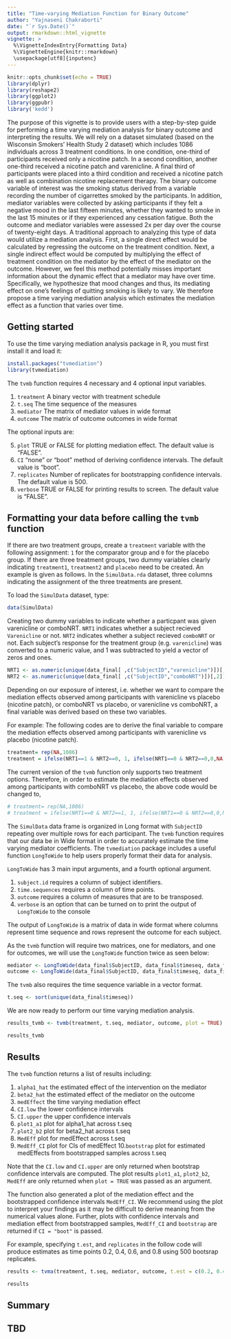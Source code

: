 ```yaml
---
title: "Time-varying Mediation Function for Binary Outcome"
author: "Yajnaseni Chakraborti"
date: "`r Sys.Date()`"
output: rmarkdown::html_vignette
vignette: >
  %\VignetteIndexEntry{Formatting Data}
  %\VignetteEngine{knitr::rmarkdown}
  \usepackage[utf8]{inputenc}
---
```


<style>
pre {
  overflow-x: auto;
}
pre code {
  word-wrap: normal;
  white-space: pre;
}
</style>

```r
knitr::opts_chunk$set(echo = TRUE)
library(dplyr)
library(reshape2)
library(ggplot2)
library(ggpubr)
library('kedd')
```

The purpose of this vignette is to provide users with a step-by-step guide for 
performing a time varying mediation analysis for binary outcome and interpreting the results. We will rely on a dataset simulated (based on the Wisconsin Smokers' Health Study 2 dataset) which includes 1086 individuals across 3 treatment conditions. In one condition, one-third of participants received only a nicotine patch. In a second condition, another one-third received a nicotine patch and varenicline. A final third of 
participants were placed into a third condition and received a nicotine patch as well as combination nicotine replacement therapy. The binary outcome variable of interest was the smoking status derived from a variable recording the number of cigarrettes smoked by the participants. In addition, mediator variables were collected by asking participants if they felt a negative mood in the last fifteen minutes, whether they wanted to smoke in the last 15 minutes or if they experienced any cessation fatigue. Both the 
outcome and mediator variables were assessed 2x per day over the course of 
twenty-eight days.
A traditional approach to analyzing this type of data would utilize a mediation analysis. First, a single direct effect would be calculated by regressing the outcome on the treatment condition. Next, a single indirect effect would be computed by multiplying the effect of treatment condition on the mediator by the effect of the mediator on the outcome. However, we feel this method potentially misses important information about the dynamic effect that a mediator may have over time. Specifically, we hypothesize that mood changes and thus, its mediating effect on one’s feelings of quitting smoking is likely to vary. We therefore propose a time varying mediation analysis which estimates the 
mediation effect as a function that varies over time.

## Getting started

To use the time varying mediation analysis package in R, you must first install
it and load it: 
```r
install.packages("tvmediation")
library(tvmediation)
```

The `tvmb` function requires 4 necessary and 4 optional input variables.

1. `treatment` A binary vector with treatment schedule
2. `t.seq` The time sequence of the measures
3. `mediator` The matrix of mediator values in wide format
4. `outcome` The matrix of outcome outcomes in wide format

The optional inputs are:

5. `plot` TRUE or FALSE for plotting mediation effect. The default value is "FALSE".
6. `CI` "none" or "boot" method of deriving confidence intervals. The default value is "boot".
7. `replicates` Number of replicates for bootstrapping confidence intervals. The default value is 500.
8. `verbose` TRUE or FALSE for printing results to screen. The default value is "FALSE".

## Formatting your data before calling the `tvmb` function

If there are two treatment groups, create a `treatment` variable with the following assignment: `1` for the comparator group and `0` for the placebo group. If there are three treatment groups, two dummy variables clearly indicating `treatment1`, `treatment2` and `placebo` need to be created. An example is given as follows. In the `SimulData.rda` dataset, three columns indicating the assignment of the three treatments are present.

To load the `SimulData` dataset, type:
```r
data(SimulData)
```

Creating two dummy variables to indicate whether a particpant was given varenicline or comboNRT. `NRT1` indicates whether a subject recieved `Varenicline` or not. `NRT2` indicates whether a subject recieved `comboNRT` or not. Each subject's response for the treatment group (e.g. `varenicline`) was converted to a numeric value, and 1 was subtracted to yield a vector of zeros and ones.

```r
NRT1 <- as.numeric(unique(data_final[ ,c("SubjectID","varenicline")])[,2])-1
NRT2 <- as.numeric(unique(data_final[ ,c("SubjectID","comboNRT")])[,2])-1
```

Depending on our exposure of interest, i.e. whether we want to compare the mediation effects observed among participants with varenicline vs placebo (nicotine patch), or comboNRT vs placebo, or varenicline vs comboNRT, a final variable was derived based on these two variables.

For example: The following codes are to derive the final variable to compare the mediation effects observed among participants with varenicline vs placebo (nicotine patch).

```r
treatment= rep(NA,1086)
treatment = ifelse(NRT1==1 & NRT2==0, 1, ifelse(NRT1==0 & NRT2==0,0,NA))
```

The current version of the `tvmb` function only supports two treatment options. Therefore, in order to estimate the mediation effects observed among participants with comboNRT vs placebo, the above code would be changed to,

```r
# treatment= rep(NA,1086)
# treatment = ifelse(NRT1==0 & NRT2==1, 1, ifelse(NRT1==0 & NRT2==0,0,NA))
```

The `SimulData` data frame is organized in Long format with `SubjectID` repeating
over multiple rows for each participant. The `tvmb` function requires that our
data be in Wide format in order to accurately estimate the time varying mediator
coefficients. The `tvmediation` package includes a useful function `LongToWide` 
to help users properly format their data for analysis.

`LongToWide` has 3 main input arguments, and a fourth optional argument.

1. `subject.id` requires a column of subject identifiers. 
2. `time.sequences` requires a column of time points.
3. `outcome` requires a column of measures that are to be transposed.
4. `verbose` is an option that can be turned on to print the output of `LongToWide` to the console

The output of `LongToWide` is a matrix of data in wide format where columns 
represent time sequence and rows represent the outcome for each subject.

As the `tvmb` function will require two matrices, one for mediators, and one for
outcomes, we will use the `LongToWide` function twice as seen below:

```r
mediator <- LongToWide(data_final$SubjectID, data_final$timeseq, data_final$NegMoodLst15min)
outcome <- LongToWide(data_final$SubjectID, data_final$timeseq, data_final$smoke_status)
```

The `tvmb` also requires the time sequence variable in a vector format.
```r
t.seq <- sort(unique(data_final$timeseq))
```

We are now ready to perform our time varying mediation analysis.
```r
results_tvmb <- tvmb(treatment, t.seq, mediator, outcome, plot = TRUE)
```
```r
results_tvmb
```

## Results

The `tvmb` function returns a list of results including:

1. `alpha1_hat` the estimated effect of the intervention on the mediator 
2. `beta2_hat` the estimated effect of the mediator on the outcome
3. `medEffect` the time varying mediation effect
4. `CI.low` the lower confidence intervals
5. `CI.upper` the upper confidence intervals
6. `plot1_a1` plot for alpha1_hat across t.seq
7. `plot2_b2` plot for beta2_hat across t.seq
8. `MedEff` plot for medEffect across t.seq
9. `MedEff_CI` plot for CIs of medEffect
10.`bootstrap` plot for estimated medEffects from bootstrapped samples across t.seq

Note that the `CI.low` and `CI.upper` are only returned when bootstrap confidence intervals are computed. The plot results `plot1_a1`, `plot2_b2`, `MedEff` are only returned when `plot = TRUE` was passed as an argument. 

The function also generated a plot of the mediation effect and the bootstrapped
confidence intervals `MedEff_CI`. We recommend using the plot to interpret your findings as it may be difficult to derive meaning from the numerical values alone. Further, plots with confidence intervals and mediation effect from bootstrapped samples, `MedEff_CI` and `bootstrap` are returned if `CI = "boot"` is passed.

For example, specifying `t.est`, and `replicates` in the follow code will produce 
estimates as time points 0.2, 0.4, 0.6, and 0.8 using 500 bootsrap replicates.
```r
results <- tvma(treatment, t.seq, mediator, outcome, t.est = c(0.2, 0.4, 0.6, 0.8), replicates = 500)
```
```r
results
```

## Summary
TBD
---
